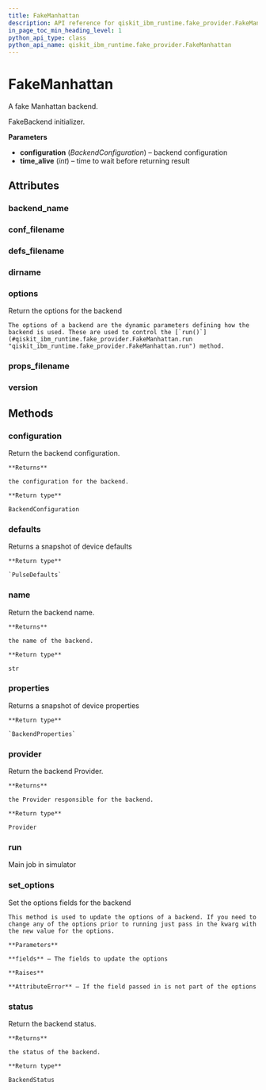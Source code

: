 ```yaml
---
title: FakeManhattan
description: API reference for qiskit_ibm_runtime.fake_provider.FakeManhattan
in_page_toc_min_heading_level: 1
python_api_type: class
python_api_name: qiskit_ibm_runtime.fake_provider.FakeManhattan
---
```


# FakeManhattan

<Class id="qiskit_ibm_runtime.fake_provider.FakeManhattan" isDedicatedPage={true} github="https://github.com/Qiskit/qiskit-ibm-runtime/tree/stable/0.21/qiskit_ibm_runtime/fake_provider/backends/manhattan/fake_manhattan.py#L31-L38" signature="FakeManhattan">
  A fake Manhattan backend.

  FakeBackend initializer.

  **Parameters**

  *   **configuration** (*BackendConfiguration*) – backend configuration
  *   **time\_alive** (*int*) – time to wait before returning result

  ## Attributes

  ### backend\_name

  <Attribute id="qiskit_ibm_runtime.fake_provider.FakeManhattan.backend_name" name="backend_name" attributeValue="= 'fake_manhattan'" />

  ### conf\_filename

  <Attribute id="qiskit_ibm_runtime.fake_provider.FakeManhattan.conf_filename" name="conf_filename" attributeValue="= 'conf_manhattan.json'" />

  ### defs\_filename

  <Attribute id="qiskit_ibm_runtime.fake_provider.FakeManhattan.defs_filename" name="defs_filename" attributeValue="= 'defs_manhattan.json'" />

  ### dirname

  <Attribute id="qiskit_ibm_runtime.fake_provider.FakeManhattan.dirname" name="dirname" attributeValue="= '/home/runner/work/qiskit-ibm-runtime/qiskit-ibm-runtime/qiskit_ibm_runtime/fake_provider/backends/manhattan'" />

  ### options

  <Attribute id="qiskit_ibm_runtime.fake_provider.FakeManhattan.options" name="options">
    Return the options for the backend

    The options of a backend are the dynamic parameters defining how the backend is used. These are used to control the [`run()`](#qiskit_ibm_runtime.fake_provider.FakeManhattan.run "qiskit_ibm_runtime.fake_provider.FakeManhattan.run") method.
  </Attribute>

  ### props\_filename

  <Attribute id="qiskit_ibm_runtime.fake_provider.FakeManhattan.props_filename" name="props_filename" attributeValue="= 'props_manhattan.json'" />

  ### version

  <Attribute id="qiskit_ibm_runtime.fake_provider.FakeManhattan.version" name="version" attributeValue="= 1" />

  ## Methods

  ### configuration

  <Function id="qiskit_ibm_runtime.fake_provider.FakeManhattan.configuration" name="configuration" signature="configuration()">
    Return the backend configuration.

    **Returns**

    the configuration for the backend.

    **Return type**

    BackendConfiguration
  </Function>

  ### defaults

  <Function id="qiskit_ibm_runtime.fake_provider.FakeManhattan.defaults" name="defaults" github="https://github.com/Qiskit/qiskit-ibm-runtime/tree/stable/0.21/qiskit_ibm_runtime/fake_provider/fake_pulse_backend.py#L29-L33" signature="defaults()">
    Returns a snapshot of device defaults

    **Return type**

    `PulseDefaults`
  </Function>

  ### name

  <Function id="qiskit_ibm_runtime.fake_provider.FakeManhattan.name" name="name" signature="name()">
    Return the backend name.

    **Returns**

    the name of the backend.

    **Return type**

    str
  </Function>

  ### properties

  <Function id="qiskit_ibm_runtime.fake_provider.FakeManhattan.properties" name="properties" github="https://github.com/Qiskit/qiskit-ibm-runtime/tree/stable/0.21/qiskit_ibm_runtime/fake_provider/fake_qasm_backend.py#L44-L48" signature="properties()">
    Returns a snapshot of device properties

    **Return type**

    `BackendProperties`
  </Function>

  ### provider

  <Function id="qiskit_ibm_runtime.fake_provider.FakeManhattan.provider" name="provider" signature="provider()">
    Return the backend Provider.

    **Returns**

    the Provider responsible for the backend.

    **Return type**

    Provider
  </Function>

  ### run

  <Function id="qiskit_ibm_runtime.fake_provider.FakeManhattan.run" name="run" github="https://github.com/Qiskit/qiskit-ibm-runtime/tree/stable/0.21/qiskit_ibm_runtime/fake_provider/fake_backend.py#L545-L574" signature="run(run_input, **kwargs)">
    Main job in simulator
  </Function>

  ### set\_options

  <Function id="qiskit_ibm_runtime.fake_provider.FakeManhattan.set_options" name="set_options" signature="set_options(**fields)">
    Set the options fields for the backend

    This method is used to update the options of a backend. If you need to change any of the options prior to running just pass in the kwarg with the new value for the options.

    **Parameters**

    **fields** – The fields to update the options

    **Raises**

    **AttributeError** – If the field passed in is not part of the options
  </Function>

  ### status

  <Function id="qiskit_ibm_runtime.fake_provider.FakeManhattan.status" name="status" signature="status()">
    Return the backend status.

    **Returns**

    the status of the backend.

    **Return type**

    BackendStatus
  </Function>
</Class>

